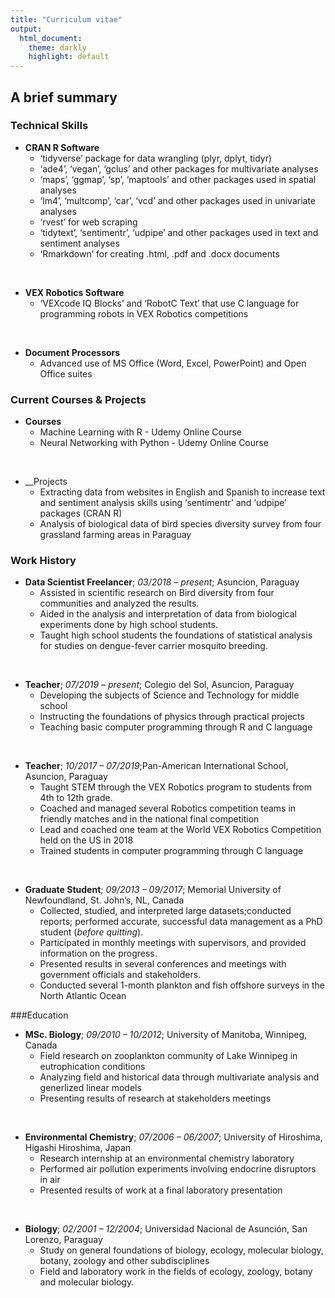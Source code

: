 ---
title: "Curriculum vitae"
output: 
  html_document:
    theme: darkly
    highlight: default
---
## A brief summary {.tabset .tabset-fade}

### Technical Skills

* __CRAN R Software__
    + 'tidyverse' package for data wrangling (plyr, dplyt, tidyr)
    + 'ade4', 'vegan', 'gclus' and other packages for multivariate analyses
    + 'maps', 'ggmap', 'sp', 'maptools' and other packages used in spatial analyses
    + 'lm4', 'multcomp', 'car', 'vcd' and other packages used in univariate analyses
    + 'rvest' for web scraping
    + 'tidytext', 'sentimentr', 'udpipe' and other packages used in text and sentiment analyses
    + 'Rmarkdown' for creating .html, .pdf and .docx documents

</br>

* __VEX Robotics Software__
    + 'VEXcode IQ Blocks' and 'RobotC Text' that use C language for programming robots in VEX Robotics competitions

</br>

* __Document Processors__
    + Advanced use of MS Office (Word, Excel, PowerPoint) and Open Office suites
    
### Current Courses & Projects

* __Courses__
    + Machine Learning with R - Udemy Online Course
    + Neural Networking with Python - Udemy Online Course

</br>

* __Projects
    + Extracting data from websites in English and Spanish to increase text and sentiment analysis skills using 'sentimentr' and 'udpipe' packages (CRAN R)
    + Analysis of biological data of bird species diversity survey from four grassland farming areas in Paraguay

### Work History

* __Data Scientist Freelancer__; _03/2018 – present_; Asuncion, Paraguay
    + Assisted in scientific research on Bird diversity from four communities and analyzed the results.
    + Aided in the analysis and interpretation of data from biological experiments done by high school students.
    + Taught high school students the foundations of statistical analysis for studies on dengue-fever carrier mosquito breeding.

</br>

* __Teacher__; _07/2019 – present_; Colegio del Sol, Asuncion, Paraguay
    + Developing the subjects of Science and Technology for middle school
    + Instructing the foundations of physics through practical projects
    + Teaching basic computer programming through R and C language

</br>

* __Teacher__; _10/2017 – 07/2019_;Pan-American International School, Asuncion, Paraguay
    + Taught STEM through the VEX Robotics program to students from 4th to 12th grade.
    + Coached and managed several Robotics competition teams in friendly matches and in the national final competition
    + Lead and coached one team at the World VEX Robotics Competition held on the US in 2018
    + Trained students in computer programming through C language

</br>

* __Graduate Student__; _09/2013 – 09/2017_; Memorial University of Newfoundland, St. John's, NL, Canada
    + Collected, studied, and interpreted large datasets;conducted reports; performed accurate, successful data management as a PhD student (_before quitting_).
    + Participated in monthly meetings with supervisors, and provided information on the progress.
    + Presented results in several conferences and meetings with government officials and stakeholders.
    + Conducted several 1-month plankton and fish offshore surveys in the North Atlantic Ocean

###Education

* __MSc. Biology__; _09/2010 – 10/2012_; University of Manitoba, Winnipeg, Canada
    + Field research on zooplankton community of Lake Winnipeg in eutrophication conditions
    + Analyzing field and historical data through multivariate analysis and generlized linear models
    + Presenting results of research at stakeholders meetings

<br/>

* __Environmental Chemistry__; _07/2006 – 06/2007_; University of Hiroshima, Higashi Hiroshima, Japan
    + Research internship at an environmental chemistry laboratory
    + Performed air pollution experiments involving endocrine disruptors in air
    + Presented results of work at a final laboratory presentation

<br/>

* __Biology__; _02/2001 – 12/2004_; Universidad Nacional de Asunción, San Lorenzo, Paraguay
    + Study on general foundations of biology, ecology, molecular biology, botany, zoology and other subdisciplines
    + Field and laboratory work in the fields of ecology, zoology, botany and molecular biology.

</div>